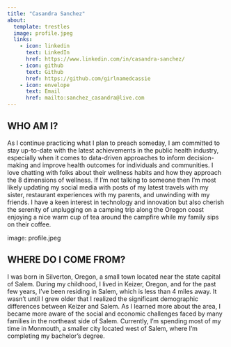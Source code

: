 ```yaml
---
title: "Casandra Sanchez"
about:
  template: trestles
  image: profile.jpeg
  links:
    - icon: linkedin
      text: LinkedIn
      href: https://www.linkedin.com/in/casandra-sanchez/
    - icon: github
      text: Github
      href: https://github.com/girlnamedcassie
    - icon: envelope
      text: Email
      href: mailto:sanchez_casandra@live.com
---
```


## WHO AM I?

As I continue practicing what I plan to preach someday, I am committed to stay up-to-date with the latest achievements in the public health industry, especially when it comes to data-driven approaches to inform decision-making and improve health outcomes for individuals and communities. I love chatting with folks about their wellness habits and how they approach the 8 dimensions of wellness. If I’m not talking to someone then I’m most likely updating my social media with posts of my latest travels with my sister, restaurant experiences with my parents, and unwinding with my friends. I have a keen interest in technology and innovation but also cherish the serenity of unplugging on a camping trip along the Oregon coast enjoying a nice warm cup of tea around the campfire while my family sips on their coffee. 

image: profile.jpeg

## WHERE DO I COME FROM?

I was born in Silverton, Oregon, a small town located near the state capital of Salem. During my childhood, I lived in Keizer, Oregon, and for the past few years, I've been residing in Salem, which is less than 4 miles away. It wasn't until I grew older that I realized the significant demographic differences between Keizer and Salem. As I learned more about the area, I became more aware of the social and economic challenges faced by many families in the northeast side of Salem. Currently, I'm spending most of my time in Monmouth, a smaller city located west of Salem, where I'm completing my bachelor's degree.
